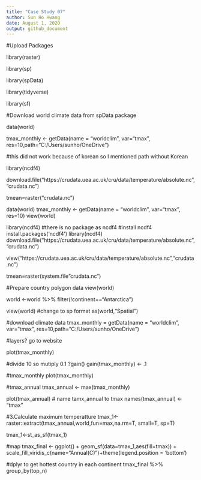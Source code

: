 ```yaml
---
title: "Case Study 07"
author: Sun Ho Hwang
date: August 1, 2020
output: github_document
---
```

#Upload Packages

library(raster)

library(sp)

library(spData)

library(tidyverse)

library(sf)

#Download world climate data from spData package

data(world) 

tmax_monthly <- getData(name = "worldclim", var="tmax", res=10,path="C:/Users/sunho/OneDrive")

#this did not work because of korean so I mentioned path without Korean

library(ncdf4)

download.file("https://crudata.uea.ac.uk/cru/data/temperature/absolute.nc","crudata.nc")

tmean=raster("crudata.nc")







data(world)
tmax_monthly <- getData(name = "worldclim", var="tmax", res=10)
view(world)





library(ncdf4)
#there is no package as ncdf4
#install ncdf4
install.packages('ncdf4')
library(ncdf4)
download.file("https://crudata.uea.ac.uk/cru/data/temperature/absolute.nc","crudata.nc")

view("https://crudata.uea.ac.uk/cru/data/temperature/absolute.nc","crudata.nc")

tmean=raster(system.file"crudata.nc")


#Prepare country polygon data 
view(world)

world <-world %>%
      filter(!continent=="Antarctica")

view(world)
#change to sp format
as(world,"Spatial")

#download climate data
tmax_monthly = getData(name = "worldclim", var="tmax", res=10,path="C:/Users/sunho/OneDrive")


#layers? go to website

plot(tmax_monthly)

#divide 10 so mutiply 0.1
?gain()
gain(tmax_monthly) <- .1

#tmax_monthly
plot(tmax_monthly)

#tmax_annual
tmax_annual <- max(tmax_monthly)

plot(tmax_annual)
# name tamx_annual to tmax
names(tmax_annual) <- "tmax"

#3.Calculate maximum temperatture
tmax_1<-raster::extract(tmax_annual,world,fun=max,na.rm=T, small=T, sp=T)

tmax_1<-st_as_sf(tmax_1)

#map
tmax_final <- ggplot() + geom_sf(data=tmax_1,aes(fill=tmax)) + scale_fill_viridis_c(name="Annual\nMaximum\nTemperature (C)")+theme(legend.position = 'bottom')

#dplyr to get hottest country in each continent
tmax_final %>%
group_by(top_n)

